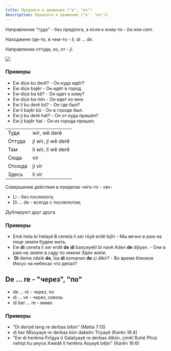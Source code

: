```yaml
---
title: Предлоги и движение ("в", "из")
description: Предлоги и движение ("в", "из")s
---
```



Направление "туда" - без предлога, а если к кому-то - _ba_ или _cem_.

Находжене где-то, в чем-то - _li, di ... de_.

Направление оттуда, из, от - _ji_.

![](/img/chapter-5/img20210506_22162611.webp)

### Примеры

- Ew diçe ku derê? - Он куда идёт?
- Ew diçe bajêr - Он идёт в город.
- Ew diçe ba kê? - Он идет к кому?
- Ew diçe ba min - Он идет ко мне.
- Ew li ku derê bû? - Он где был?
- Ew li bajêr bû - Он в городе был.
- Ew ji ku derê hat? - Он от куда пришёл?
- Ew ji bajêr hat - Он из города пришел.

|        |                    |
| ------ | ------------------ |
| Туда   | wir, wê derê       |
| Оттуда | ji wir, ji wê derê |
| Там    | li wir, li wê derê |
| Сюда   | vir                |
| Отсюда | ji vir             |
| Здесь  | li vir             |

Совершение действия в пределах чего-то - «в»:

- Li - без послелога;
- Di ... de - всегда с послелогом;

Дублируют друг друга.

### Примеры

- Emê heta bi hetayê **li** ceneta li ser rûyê erdê bijîn - Мы вечно в раю на лице земли будем жить.
- Ew <Color value='blue'>**di**</Color> ceneta li ser erdê <Color value='blue'>**de**</Color> <Color value='red'>**di**</Color> baxçeyekî bi navê Aden <Color value='red'>**de**</Color> dijiyan. - Они в раю на земле в саду по имени Эден жили.
- &nbsp;<Color value='blue'>**Di**</Color> dema nêzik <Color value='blue'>**de**</Color>, Îsa <Color value='red'>**di**</Color> ezmanan <Color value='red'>**de**</Color> çi dikir? - Во время близкое Иисус на небесах что делал?

## De ... re - "через", "по"

- de ... re - через, по
- di ... ve - через, сквозь
- di ber ... re - мимо

### Примеры

- "Di deriyê teng re derbas bibin" (Matta 7:13)
- di ber Mîsuyaye re derbas bûn daketin Triyayê (Karên 16:4)
- "Ew di herêma Firîgya û Galatyayê re derbas dibûn, çimkî Ruhê Pîroz nehişt ku peyva Xwedê li herêma Asyayê bêjin" (Karên 16:6)
